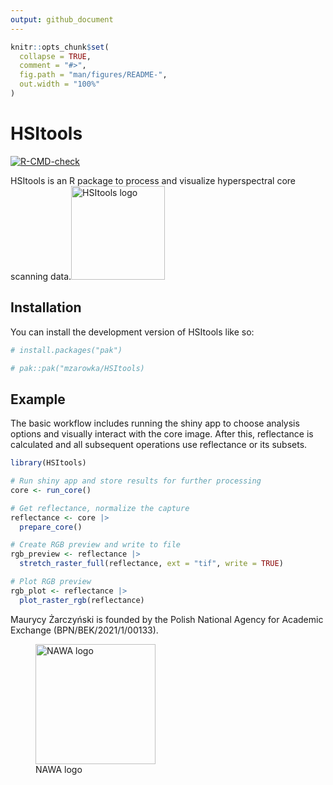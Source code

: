 ```yaml
---
output: github_document
---
```


<!-- README.md is generated from README.Rmd. Please edit that file -->

```r
knitr::opts_chunk$set(
  collapse = TRUE,
  comment = "#>",
  fig.path = "man/figures/README-",
  out.width = "100%"
)
```

# HSItools

<!-- badges: start -->

[![R-CMD-check](https://github.com/mzarowka/HSItools/actions/workflows/R-CMD-check.yaml/badge.svg)](https://github.com/mzarowka/HSItools/actions/workflows/R-CMD-check.yaml)

<!-- badges: end -->

HSItools is an R package to process and visualize hyperspectral core scanning data.![HSItools logo](man/figures/package_logo.png){width="150"}

## Installation

You can install the development version of HSItools like so:

``` r
# install.packages("pak")

# pak::pak("mzarowka/HSItools)
```

## Example

The basic workflow includes running the shiny app to choose analysis options and visually interact with the core image. After this, reflectance is calculated and all subsequent operations use reflectance or its subsets.

```r
library(HSItools)

# Run shiny app and store results for further processing
core <- run_core()

# Get reflectance, normalize the capture
reflectance <- core |>
  prepare_core()

# Create RGB preview and write to file
rgb_preview <- reflectance |>
  stretch_raster_full(reflectance, ext = "tif", write = TRUE)

# Plot RGB preview
rgb_plot <- reflectance |>
  plot_raster_rgb(reflectance)
```

Maurycy Żarczyński is founded by the Polish National Agency for Academic Exchange (BPN/BEK/2021/1/00133).

![NAWA logo](man/figures/nawa_logo.png){width="192"}
